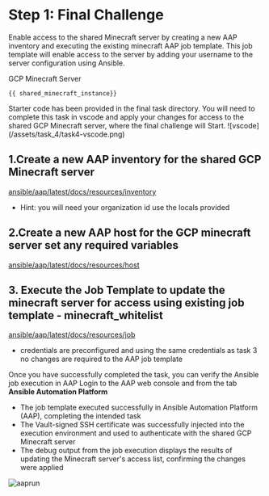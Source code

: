 # Step 1: Final Challenge
Enable access to the shared Minecraft server by creating a new AAP inventory and executing the existing minecraft AAP job template.
This job template will enable access to the server by adding your username to the server configuration using Ansible.

GCP Minecraft Server
```
{{ shared_minecraft_instance}}
```
<Task id="final_task">
Starter code has been provided in the final task directory. You will need to
complete this task in vscode and apply your changes for access to the shared GCP Minecraft server, where the final challenge will Start.
![vscode](/assets/task_4/task4-vscode.png)

## 1.Create a new AAP inventory for the shared GCP Minecraft server
<a href="https://registry.terraform.io/providers/ansible/aap/latest/docs/resources/inventory" target="_blank" rel="noopener noreferrer">ansible/aap/latest/docs/resources/inventory</a>
 * Hint: you will need your organization id use the locals provided


## 2.Create a new AAP host for the GCP minecraft server set any required variables
<a href="https://registry.terraform.io/providers/ansible/aap/latest/docs/resources/host" target="_blank" rel="noopener noreferrer">ansible/aap/latest/docs/resources/host</a>


## 3. Execute the Job Template to update the minecraft server for access using existing job template - minecraft_whitelist
<a href="https://registry.terraform.io/providers/ansible/aap/latest/docs/resources/job" target="_blank" rel="noopener noreferrer">ansible/aap/latest/docs/resources/job</a>
* credentials are preconfigured and using the same credentials as task 3 no changes are required to the AAP job template

Once you have successfully completed the task, you can verify the Ansible job execution in AAP
Login to the AAP web console and from the tab **Ansible Automation Platform**

* The job template executed successfully in Ansible Automation Platform (AAP), completing the intended task
* The Vault-signed SSH certificate was successfully injected into the execution environment and used to authenticate with the shared GCP Minecraft server
* The debug output from the job execution displays the results of updating the Minecraft server's access list, confirming the changes were applied

![aaprun](/assets/task_4/task4-aap.png)



</Task>